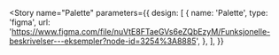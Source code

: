 
<Meta title="Designtokens/Palette" />

<Story
  name="Palette"
  parameters={{
    design: [
      {
        name: 'Palette',
        type: 'figma',
        url: 'https://www.figma.com/file/nuVtE8FTaeGVs6eZQbEzyM/Funksjonelle-beskrivelser---eksempler?node-id=3254%3A8885',
      },
    ],
  }}
>
  <PaletteTokenExamplesGenerator />
</Story>
